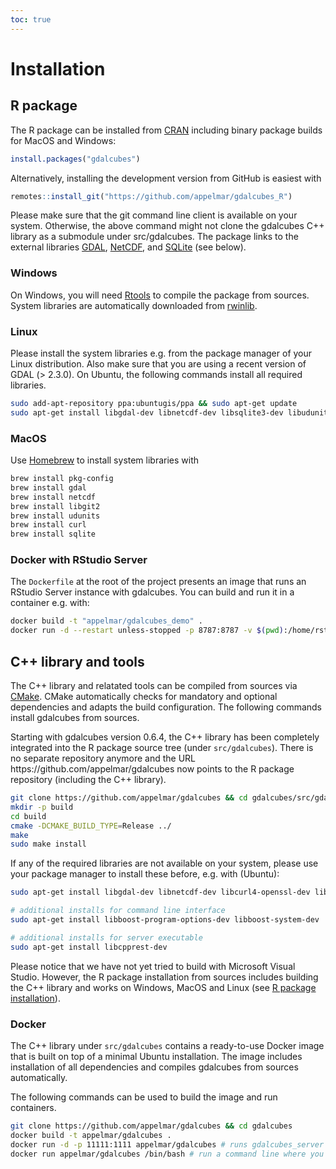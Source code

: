 ```yaml
---
toc: true
---
```



# Installation


## R package {#sec-install-rpackage}

The R package can be installed from [CRAN](https://cran.r-project.org/package=gdalcubes) including binary package builds for MacOS and Windows:

```.r
install.packages("gdalcubes")
```

Alternatively, installing the development version from GitHub is easiest with

```.r
remotes::install_git("https://github.com/appelmar/gdalcubes_R")
```

Please make sure that the git command line client is available on your system. Otherwise, the above command might not clone the gdalcubes C++ library as a submodule under src/gdalcubes. The package links to the external libraries [GDAL](https://www.gdal.org%3E), [NetCDF](https://www.unidata.ucar.edu/software/netcdf), and [SQLite](https://www.sqlite.org) (see below).

### Windows

On Windows, you will need [Rtools](https://cran.r-project.org/bin/windows/Rtools) to compile the package from sources. System libraries are automatically downloaded from [rwinlib](https://github.com/rwinlib).

### Linux

Please install the system libraries e.g. from the package manager of your Linux distribution. Also make sure that you are using a recent version of GDAL (\> 2.3.0). On Ubuntu, the following commands install all required libraries.

```.bash
sudo add-apt-repository ppa:ubuntugis/ppa && sudo apt-get update
sudo apt-get install libgdal-dev libnetcdf-dev libsqlite3-dev libudunits2-dev
```

### MacOS

Use [Homebrew](https://brew.sh) to install system libraries with

```.bash
brew install pkg-config
brew install gdal
brew install netcdf
brew install libgit2
brew install udunits
brew install curl
brew install sqlite
```   
    
### Docker with RStudio Server

The `Dockerfile` at the root of the project presents an image that runs an RStudio Server instance with gdalcubes. You can build and run it in a container e.g. with:

```.bash
docker build -t "appelmar/gdalcubes_demo" .
docker run -d --restart unless-stopped -p 8787:8787 -v $(pwd):/home/rstudio -e PASSWORD=PLEASECHANGE appelmar/gdalcubes_demo
```

    
## C++ library and tools

The C++ library and relatated tools can be compiled from sources via [CMake](https://cmake.org). CMake automatically checks for mandatory and optional dependencies and adapts the build configuration. The following commands install gdalcubes from sources.

::: {.callout-important}
Starting with gdalcubes version 0.6.4, the C++ library has been completely integrated into the R package source tree (under `src/gdalcubes`). There is no separate repository anymore and the URL https://github.com/appelmar/gdalcubes now points to the R package repository (including the C++ library).  
:::

```.bash
git clone https://github.com/appelmar/gdalcubes && cd gdalcubes/src/gdalcubes
mkdir -p build 
cd build 
cmake -DCMAKE_BUILD_TYPE=Release ../ 
make 
sudo make install
```

If any of the required libraries are not available on your system, please use your package manager to install these before, e.g. with (Ubuntu):

```.bash
sudo apt-get install libgdal-dev libnetcdf-dev libcurl4-openssl-dev libsqlite3-dev

# additional installs for command line interface 
sudo apt-get install libboost-program-options-dev libboost-system-dev

# additional installs for server executable
sudo apt-get install libcpprest-dev
```

Please notice that we have not yet tried to build with Microsoft Visual Studio. However, the R package installation from sources includes building the C++ library and works on Windows, MacOS and Linux (see [R package installation](#sec-install-rpackage)).

### Docker

The C++ library under `src/gdalcubes` contains a ready-to-use Docker image that is built on top of a minimal Ubuntu installation. The image includes installation of all dependencies and compiles gdalcubes from sources automatically.

The following commands can be used to build the image and run containers.

```.bash
git clone https://github.com/appelmar/gdalcubes && cd gdalcubes 
docker build -t appelmar/gdalcubes .
docker run -d -p 11111:1111 appelmar/gdalcubes # runs gdalcubes_server as a deamon 
docker run appelmar/gdalcubes /bin/bash # run a command line where you can run gdalcubes 
```

